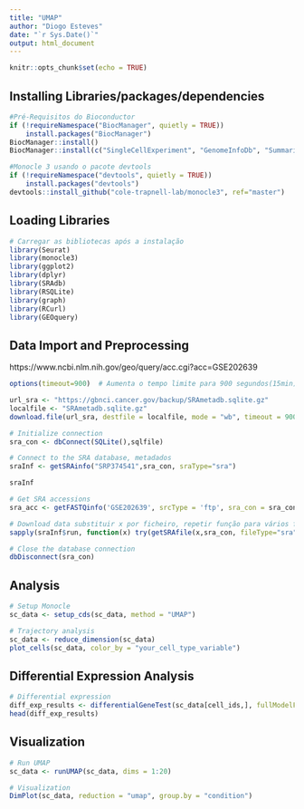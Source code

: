 ---
title: "UMAP"
author: "Diogo Esteves"
date: "`r Sys.Date()`"
output: html_document
---

```{r setup, include=FALSE}
knitr::opts_chunk$set(echo = TRUE)
```

## Installing Libraries/packages/dependencies

```{r}

#Pré-Requisitos do Bioconductor
if (!requireNamespace("BiocManager", quietly = TRUE))
    install.packages("BiocManager")
BiocManager::install()
BiocManager::install(c("SingleCellExperiment", "GenomeInfoDb", "SummarizedExperiment", "DelayedArray", "HDF5Array", "BiocParallel", "SRAdb"))

#Monocle 3 usando o pacote devtools
if (!requireNamespace("devtools", quietly = TRUE))
    install.packages("devtools")
devtools::install_github("cole-trapnell-lab/monocle3", ref="master")

```
## Loading Libraries
```{r}
# Carregar as bibliotecas após a instalação
library(Seurat)
library(monocle3)
library(ggplot2)
library(dplyr)
library(SRAdb)
library(RSQLite)
library(graph)
library(RCurl)
library(GEOquery)
```


## Data Import and Preprocessing
https://www.ncbi.nlm.nih.gov/geo/query/acc.cgi?acc=GSE202639


```{r}

options(timeout=900)  # Aumenta o tempo limite para 900 segundos(15min), ajustar mediante a velocidade de conexão. 

url_sra <- "https://gbnci.cancer.gov/backup/SRAmetadb.sqlite.gz"
localfile <- "SRAmetadb.sqlite.gz"
download.file(url_sra, destfile = localfile, mode = "wb", timeout = 900)

# Initialize connection
sra_con <- dbConnect(SQLite(),sqlfile)

# Connect to the SRA database, metadados
sraInf <- getSRAinfo("SRP374541",sra_con, sraType="sra")

sraInf

# Get SRA accessions
sra_acc <- getFASTQinfo('GSE202639', srcType = 'ftp', sra_con = sra_con)

# Download data substituir x por ficheiro, repetir função para vários ficheiros
sapply(sraInf$run, function(x) try(getSRAfile(x,sra_con, fileType="sra"),silent=TRUE))

# Close the database connection
dbDisconnect(sra_con)
```

## Analysis

```{r}
# Setup Monocle
sc_data <- setup_cds(sc_data, method = "UMAP")

# Trajectory analysis
sc_data <- reduce_dimension(sc_data)
plot_cells(sc_data, color_by = "your_cell_type_variable")
```

## Differential Expression Analysis

```{r}
# Differential expression
diff_exp_results <- differentialGeneTest(sc_data[cell_ids,], fullModelFormulaStr = "~ condition")
head(diff_exp_results)
```

## Visualization


```{r}
# Run UMAP
sc_data <- runUMAP(sc_data, dims = 1:20)

# Visualization
DimPlot(sc_data, reduction = "umap", group.by = "condition")
```

```{r}
```